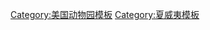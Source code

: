 {{Navbox
| name  = 夏威夷的動物園
| title = [[夏威夷]]的動物園
| listclass = hlist
| state = {{{state<includeonly>|collapsed</includeonly>}}}

| group1 = [[動物園]]
| list1  = 
* [[檀香山動物園]]
* [[帕奈瓦熱帶雨林動物園]]

| group2 = [[水族館]]
| list2  = 
* [[夏威夷海洋生物公園]]
* [[威基基水族館]]

|belowclass = hlist
|below = [[動物園列表]] - [[水族館列表]]

}}<noinclude>
{{collapsible option}}
[[Category:美国动物园模板]]
[[Category:夏威夷模板]]
</noinclude>